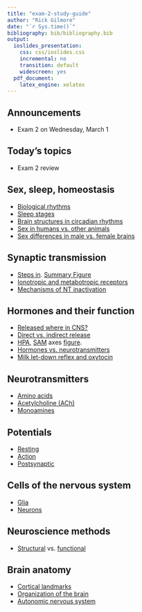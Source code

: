 ```yaml
---
title: "exam-2-study-guide"
author: "Rick Gilmore"
date: "`r Sys.time()`"
bibliography: bib/bibliography.bib
output:
  ioslides_presentation:
    css: css/ioslides.css
    incremental: no
    transition: default
    widescreen: yes
  pdf_document:
    latex_engine: xelatex
---
```


## Announcements

- Exam 2 on Wednesday, March 1

## Today's topics

- Exam 2 review

## Sex, sleep, homeostasis

- [Biological rhythms](https://psu-psychology.github.io/psych-260-spring-2017/lecture-notes/260-2017-02-24-sleep.html#4)
- [Sleep stages](https://psu-psychology.github.io/psych-260-spring-2017/lecture-notes/260-2017-02-24-sleep.html#15)
- [Brain structures in circadian rhythms](https://psu-psychology.github.io/psych-260-spring-2017/lecture-notes/260-2017-02-24-sleep.html#8)
- [Sex in humans vs. other animals](https://psu-psychology.github.io/psych-260-spring-2017/lecture-notes/260-2017-02-22-sex.html#13)
- [Sex differences in male vs. female brains](https://psu-psychology.github.io/psych-260-spring-2017/lecture-notes/260-2017-02-22-sex.html#19)

## Synaptic transmission

- [Steps in](https://psu-psychology.github.io/psych-260-spring-2017/lecture-notes/260-2017-02-10.html#5). [Summary Figure](https://psu-psychology.github.io/psych-260-spring-2017/lecture-notes/260-2017-02-10.html#25)
- [Ionotropic and metabotropic receptors](https://psu-psychology.github.io/psych-260-spring-2017/lecture-notes/260-2017-02-10.html#11)
- [Mechanisms of NT inactivation](https://psu-psychology.github.io/psych-260-spring-2017/lecture-notes/260-2017-02-10.html#15)

## Hormones and their function

- [Released where in CNS?](https://psu-psychology.github.io/psych-260-spring-2017/lecture-notes/260-2017-02-20.html#28)
- [Direct vs. indirect release](https://psu-psychology.github.io/psych-260-spring-2017/lecture-notes/260-2017-02-20.html#32)
- [HPA](https://psu-psychology.github.io/psych-260-spring-2017/lecture-notes/260-2017-02-20.html#39), [SAM](https://psu-psychology.github.io/psych-260-spring-2017/lecture-notes/260-2017-02-20.html#38) axes [figure](https://psu-psychology.github.io/psych-260-spring-2017/lecture-notes/260-2017-02-22-sex.html#9).
- [Hormones vs. neurotransmitters](https://psu-psychology.github.io/psych-260-spring-2017/lecture-notes/260-2017-02-20.html#26)
- [Milk let-down reflex and oxytocin](https://psu-psychology.github.io/psych-260-spring-2017/lecture-notes/260-2017-02-20.html#42)

## Neurotransmitters

- [Amino acids](https://psu-psychology.github.io/psych-260-spring-2017/lecture-notes/260-2017-02-13.html#9)
- [Acetylcholine (ACh)](https://psu-psychology.github.io/psych-260-spring-2017/lecture-notes/260-2017-02-13.html#14)
- [Monoamines](https://psu-psychology.github.io/psych-260-spring-2017/lecture-notes/260-2017-02-13.html#20)

## Potentials

- [Resting](https://psu-psychology.github.io/psych-260-spring-2017/lecture-notes/260-2017-02-03.html#4)
- [Action](https://psu-psychology.github.io/psych-260-spring-2017/lecture-notes/260-2017-02-03.html#27)
- [Postsynaptic](https://psu-psychology.github.io/psych-260-spring-2017/lecture-notes/260-2017-02-10.html#14)

## Cells of the nervous system

- [Glia](https://psu-psychology.github.io/psych-260-spring-2017/lecture-notes/260-2017-02-01.html#5)
- [Neurons](https://psu-psychology.github.io/psych-260-spring-2017/lecture-notes/260-2017-02-01.html#15)

## Neuroscience methods

- [Structural](https://psu-psychology.github.io/psych-260-spring-2017/lecture-notes/260-2017-01-13.html#25) vs. [functional](https://psu-psychology.github.io/psych-260-spring-2017/lecture-notes/260-2017-01-18.html#8)

## Brain anatomy

- [Cortical landmarks](https://psu-psychology.github.io/psych-260-spring-2017/lecture-notes/260-2017-01-30.html#22)
- [Organization of the brain](https://psu-psychology.github.io/psych-260-spring-2017/lecture-notes/260-2017-01-20.html#37)
- [Autonomic nervous system](https://psu-psychology.github.io/psych-260-spring-2017/lecture-notes/260-2017-01-30.html#58)